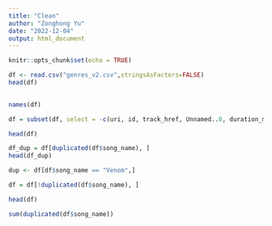 ---
title: "Clean"
author: "Zonghong Yu"
date: "2022-12-04"
output: html_document
---

```{r setup, include=FALSE}
knitr::opts_chunk$set(echo = TRUE)
```




```{r}
df <- read.csv("genres_v2.csv",stringsAsFactors=FALSE)
head(df)
    
```
```{r}
names(df)
```

```{r}
df = subset(df, select = -c(uri, id, track_href, Unnamed..0, duration_ms, analysis_url, title, type) ) 
```

```{r}
head(df)
```

```{r}
df_dup = df[duplicated(df$song_name), ]
head(df_dup)
```
```{r}
dup <- df[df$song_name == "Venom",]
```

```{r}
df = df[!duplicated(df$song_name), ]
```
```{r}
head(df)
```

```{r}
sum(duplicated(df$song_name))
```